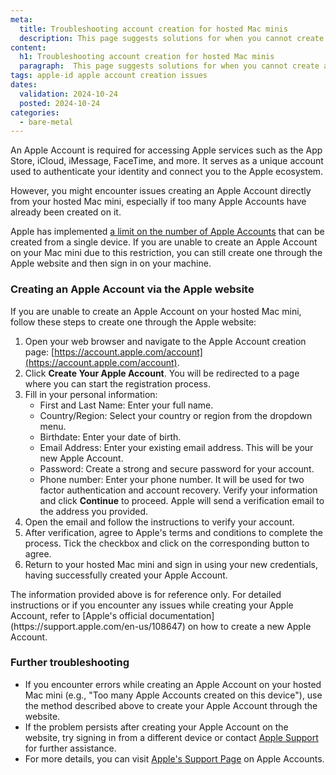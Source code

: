 ```yaml
---
meta:
  title: Troubleshooting account creation for hosted Mac minis
  description: This page suggests solutions for when you cannot create an Apple Account directly from your hosted Mac mini
content:
  h1: Troubleshooting account creation for hosted Mac minis
  paragraph:  This page suggests solutions for when you cannot create an Apple Account directly from your hosted Mac mini
tags: apple-id apple account creation issues
dates:
  validation: 2024-10-24
  posted: 2024-10-24
categories:
  - bare-metal
---
```


An Apple Account is required for accessing Apple services such as the App Store, iCloud, iMessage, FaceTime, and more.
It serves as a unique account used to authenticate your identity and connect you to the Apple ecosystem.

However, you might encounter issues creating an Apple Account directly from your hosted Mac mini, especially if too many Apple Accounts have already been created on it.

Apple has implemented [a limit on the number of Apple Accounts](https://support.apple.com/en-us/101661) that can be created from a single device. If you are unable to create an Apple Account on your Mac mini due to this restriction, you can still create one through the Apple website and then sign in on your machine.

### Creating an Apple Account via the Apple website

If you are unable to create an Apple Account on your hosted Mac mini, follow these steps to create one through the Apple website:

1. Open your web browser and navigate to the Apple Account creation page: [https://account.apple.com/account](https://account.apple.com/account).
2. Click **Create Your Apple Account**. You will be redirected to a page where you can start the registration process.
3. Fill in your personal information:
   - First and Last Name: Enter your full name.
   - Country/Region: Select your country or region from the dropdown menu.
   - Birthdate: Enter your date of birth.
   - Email Address: Enter your existing email address. This will be your new Apple Account.
   - Password: Create a strong and secure password for your account.
   - Phone number: Enter your phone number. It will be used for two factor authentication and account recovery.
   Verify your information and click **Continue** to proceed.
    Apple will send a verification email to the address you provided. 
 4. Open the email and follow the instructions to verify your account.
5. After verification, agree to Apple's terms and conditions to complete the process. Tick the checkbox and click on the corresponding button to agree.
6. Return to your hosted Mac mini and sign in using your new credentials, having successfully created your Apple Account.

<Message type="note">
  The information provided above is for reference only. For detailed instructions or if you encounter any issues while creating your Apple Account, refer to [Apple's official documentation](https://support.apple.com/en-us/108647) on how to create a new Apple Account.
</Message>

### Further troubleshooting

- If you encounter errors while creating an Apple Account on your hosted Mac mini (e.g., "Too many Apple Accounts created on this device"), use the method described above to create your Apple Account through the website.
- If the problem persists after creating your Apple Account on the website, try signing in from a different device or contact [Apple Support](https://support.apple.com/) for further assistance.
- For more details, you can visit [Apple's Support Page](https://support.apple.com/en-us/108647) on Apple Accounts.
